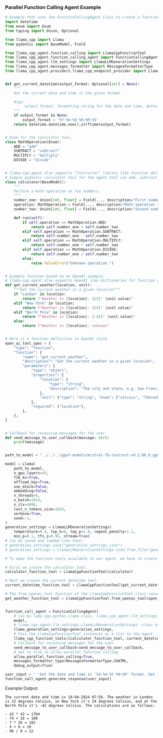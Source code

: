 ### Parallel Function Calling Agent Example

```python
# Example that uses the FunctionCallingAgent class to create a function calling agent.
import datetime
from enum import Enum
from typing import Union, Optional

from llama_cpp import Llama
from pydantic import BaseModel, Field

from llama_cpp_agent.function_calling import LlamaCppFunctionTool
from llama_cpp_agent.function_calling_agent import FunctionCallingAgent
from llama_cpp_agent.llm_settings import LlamaLLMGenerationSettings
from llama_cpp_agent.messages_formatter import MessagesFormatterType
from llama_cpp_agent.providers.llama_cpp_endpoint_provider import LlamaCppEndpointSettings, LlamaCppGenerationSettings


def get_current_datetime(output_format: Optional[str] = None):
    """
    Get the current date and time in the given format.

    Args:
         output_format: formatting string for the date and time, defaults to '%Y-%m-%d %H:%M:%S'
    """
    if output_format is None:
        output_format = '%Y-%m-%d %H:%M:%S'
    return datetime.datetime.now().strftime(output_format)


# Enum for the calculator tool.
class MathOperation(Enum):
    ADD = "add"
    SUBTRACT = "subtract"
    MULTIPLY = "multiply"
    DIVIDE = "divide"


# llama-cpp-agent also supports "Instructor" library like function definitions as Pydantic models for function calling.
# Simple pydantic calculator tool for the agent that can add, subtract, multiply, and divide. Docstring and description of fields will be used in the system prompt.
class calculator(BaseModel):
    """
    Perform a math operation on two numbers.
    """
    number_one: Union[int, float] = Field(..., description="First number.")
    operation: MathOperation = Field(..., description="Math operation to perform.")
    number_two: Union[int, float] = Field(..., description="Second number.")

    def run(self):
        if self.operation == MathOperation.ADD:
            return self.number_one + self.number_two
        elif self.operation == MathOperation.SUBTRACT:
            return self.number_one - self.number_two
        elif self.operation == MathOperation.MULTIPLY:
            return self.number_one * self.number_two
        elif self.operation == MathOperation.DIVIDE:
            return self.number_one / self.number_two
        else:
            raise ValueError("Unknown operation.")


# Example function based on an OpenAI example.
# llama-cpp-agent also supports OpenAI like dictionaries for function definition.
def get_current_weather(location, unit):
    """Get the current weather in a given location"""
    if "London" in location:
        return f"Weather in {location}: {22}° {unit.value}"
    elif "New York" in location:
        return f"Weather in {location}: {24}° {unit.value}"
    elif "North Pole" in location:
        return f"Weather in {location}: {-42}° {unit.value}"
    else:
        return f"Weather in {location}: unknown"


# Here is a function definition in OpenAI style
open_ai_tool_spec = {
    "type": "function",
    "function": {
        "name": "get_current_weather",
        "description": "Get the current weather in a given location",
        "parameters": {
            "type": "object",
            "properties": {
                "location": {
                    "type": "string",
                    "description": "The city and state, e.g. San Francisco, CA",
                },
                "unit": {"type": "string", "enum": ["celsius", "fahrenheit"]},
            },
            "required": ["location"],
        },
    },
}


# Callback for receiving messages for the user.
def send_message_to_user_callback(message: str):
    print(message)


path_to_model = "../../../gguf-models/mistral-7b-instruct-v0.2.Q6_K.gguf"

model = Llama(
    path_to_model,
    n_gpu_layers=49,
    f16_kv=True,
    offload_kqv=True,
    use_mlock=False,
    embedding=False,
    n_threads=8,
    n_batch=1024,
    n_ctx=4096,
    last_n_tokens_size=1024,
    verbose=True,
    seed=-1,
)
generation_settings = LlamaLLMGenerationSettings(
    temperature=0.4, top_k=0, top_p=1.0, repeat_penalty=1.1,
    min_p=0.1, tfs_z=0.95, stream=True)
# Can be saved and loaded like that:
# generation_settings.save("generation_settings.json")
# generation_settings = LlamaLLMGenerationSettings.load_from_file("generation_settings.json")

# To make the function tools available to our agent, we have to create a list of LlamaCppFunctionTool instances.

# First we create the calculator tool.
calculator_function_tool = LlamaCppFunctionTool(calculator)

# Next we create the current datetime tool.
current_datetime_function_tool = LlamaCppFunctionTool(get_current_datetime)

# The from_openai_tool function of the LlamaCppFunctionTool class converts an OpenAI tool schema and a callable function into a LlamaCppFunctionTool
get_weather_function_tool = LlamaCppFunctionTool.from_openai_tool(open_ai_tool_spec, get_current_weather)


function_call_agent = FunctionCallingAgent(
    # Can be lama-cpp-python Llama class, llama_cpp_agent.llm_settings.LlamaLLMSettings class or llama_cpp_agent.providers.llama_cpp_server_provider.LlamaCppServerLLMSettings.
    model,
    # llama_cpp_agent.llm_settings.LlamaLLMGenerationSettings  class or llama_cpp_agent.providers.llama_cpp_server_provider.LlamaCppServerGenerationSettings.
    llama_generation_settings=generation_settings,
    # Pass the LlamaCppFunctionTool instances as a list to the agent.
    llama_cpp_function_tools=[calculator_function_tool, current_datetime_function_tool, get_weather_function_tool],
    # Callback for receiving messages for the user.
    send_message_to_user_callback=send_message_to_user_callback,
    # Set to true to allow parallel function calling
    allow_parallel_function_calling=True,
    messages_formatter_type=MessagesFormatterType.CHATML,
    debug_output=True)

user_input = '''Get the date and time in '%d-%m-%Y %H:%M' format. Get the current weather in celsius in London, New York and at the North Pole. Solve the following calculations: 42 * 42, 74 + 26, 7 * 26, 4 + 6  and 96/8.'''
function_call_agent.generate_response(user_input)


```
Example Output:
```text
The current date and time is 10-04-2024 07:58. The weather in London is 22 degrees Celsius, in New York it's 24 degrees Celsius, and at the North Pole it's -42 degrees Celsius. The calculations are as follows:

- 42 * 42 = 1764
- 74 + 26 = 100
- 7 * 26 = 182
- 4 + 6 = 10
- 96 / 8 = 12
```